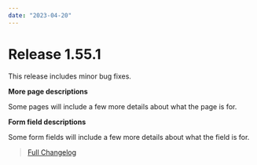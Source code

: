 ```yaml
---
date: "2023-04-20"
---
```


# Release 1.55.1

This release includes minor bug fixes.

**More page descriptions**

Some pages will include a few more details about what the page is for.

**Form field descriptions**

Some form fields will include a few more details about what the field is for.

> [Full Changelog](https://github.com/SnailyCAD/snaily-cadv4/releases/tag/1.55.1)

